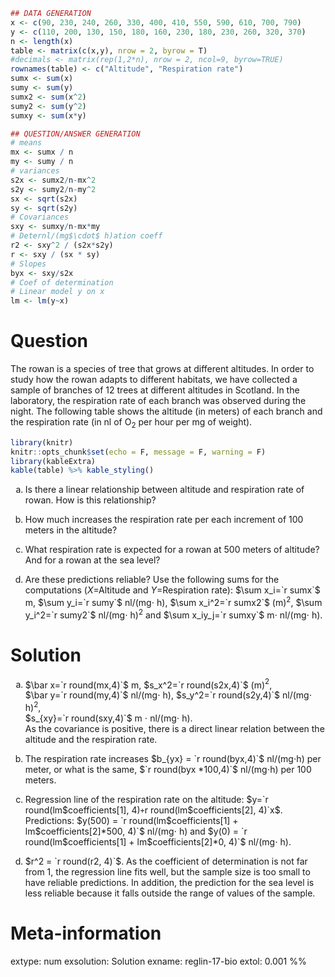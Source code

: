 
```r
## DATA GENERATION
x <- c(90, 230, 240, 260, 330, 400, 410, 550, 590, 610, 700, 790)
y <- c(110, 200, 130, 150, 180, 160, 230, 180, 230, 260, 320, 370)
n <- length(x)
table <- matrix(c(x,y), nrow = 2, byrow = T)
#decimals <- matrix(rep(1,2*n), nrow = 2, ncol=9, byrow=TRUE)
rownames(table) <- c("Altitude", "Respiration rate")
sumx <- sum(x)
sumy <- sum(y)
sumx2 <- sum(x^2)
sumy2 <- sum(y^2)
sumxy <- sum(x*y)

## QUESTION/ANSWER GENERATION
# means
mx <- sumx / n
my <- sumy / n
# variances
s2x <- sumx2/n-mx^2
s2y <- sumy2/n-my^2
sx <- sqrt(s2x)
sy <- sqrt(s2y)
# Covariances
sxy <- sumxy/n-mx*my
# Deternl/(mg$\cdot$ h)ation coeff
r2 <- sxy^2 / (s2x*s2y)
r <- sxy / (sx * sy)
# Slopes
byx <- sxy/s2x
# Coef of determination
# Linear model y on x
lm <- lm(y~x)
```

Question
========
The rowan is a species of tree that grows at different altitudes. In order to study how the rowan adapts to different habitats, we have collected a sample of branches of 12 trees at different altitudes in Scotland. In the laboratory, the respiration rate of each branch was observed during the night. The following table shows the altitude (in meters) of each branch and the respiration rate (in nl of O$_2$ per hour per mg of weight).

```r
library(knitr)
knitr::opts_chunk$set(echo = F, message = F, warning = F)
library(kableExtra)
kable(table) %>% kable_styling()
```


a. Is there a linear relationship between altitude and respiration rate of rowan. How is this relationship?

a. How much increases the respiration rate per each increment of 100 meters in the altitude?

a. What respiration rate is expected for a rowan at 500 meters of altitude? And for a rowan at the sea level?

a. Are these predictions reliable?
Use the following sums for the computations ($X$=Altitude and $Y$=Respiration rate):
$\sum x_i=`r sumx`$ m, $\sum y_i=`r sumy`$ 
nl/(mg$\cdot$ h), $\sum x_i^2=`r sumx2`$ (m)$^2$, $\sum y_i^2=`r sumy2`$ nl/(mg$\cdot$ h)$^2$ and $\sum x_iy_j=`r sumxy`$ m$\cdot$ nl/(mg$\cdot$ h).

Solution
========

a. $\bar x=`r round(mx,4)`$ m, $s_x^2=`r round(s2x,4)`$ (m)$^2$,  
$\bar y=`r round(my,4)`$ nl/(mg$\cdot$ h), $s_y^2=`r round(s2y,4)`$ nl/(mg$\cdot$ h)$^2$,  
$s_{xy}=`r round(sxy,4)`$ m $\cdot$ nl/(mg$\cdot$ h).  
As the covariance is positive, there is a direct linear relation between the altitude and the respiration rate.

a. The respiration rate increases $b_{yx} = `r round(byx,4)`$ nl/(mg$\cdot$h) per meter, or what is the same, $`r round(byx *100,4)`$ nl/(mg$\cdot$h) per 100 meters.

a. Regression line of the respiration rate on the altitude: $y=`r round(lm$coefficients[1], 4)` + `r round(lm$coefficients[2], 4)`x$.  
Predictions: $y(500) = `r round(lm$coefficients[1] + lm$coefficients[2]*500, 4)`$ nl/(mg$\cdot$ h) and $y(0) = `r round(lm$coefficients[1] + lm$coefficients[2]*0, 4)`$ nl/(mg$\cdot$ h).

a. $r^2 = `r round(r2, 4)`$. As the coefficient of determination is not far from 1, the regression line fits well, but the sample size is too small to have reliable predictions. In addition, the prediction for the sea level is less reliable because it falls outside the range of values of the sample.

Meta-information 
================
extype: num
exsolution: Solution
exname: reglin-17-bio
extol: 0.001
%% \degree{Biotechnology}
 
